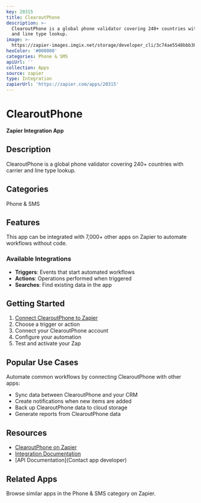 ```yaml
---
key: 20315
title: ClearoutPhone
description: >-
  ClearoutPhone is a global phone validator covering 240+ countries with carrier
  and line type lookup.
image: >-
  https://zapier-images.imgix.net/storage/developer_cli/3c74ae5548bbb30d2cf5a808e6d76e7b.png?auto=format%2Ccompress&ixlib=python-3.0.0&q=50
hexColor: '#000000'
categories: Phone & SMS
apiUrl: ''
collection: Apps
source: zapier
type: Integration
zapierUrl: 'https://zapier.com/apps/20315'
---
```

# ClearoutPhone

**Zapier Integration App**

## Description

ClearoutPhone is a global phone validator covering 240+ countries with carrier and line type lookup.

## Categories

Phone & SMS

## Features

This app can be integrated with 7,000+ other apps on Zapier to automate workflows without code.

### Available Integrations

- **Triggers**: Events that start automated workflows
- **Actions**: Operations performed when triggered
- **Searches**: Find existing data in the app

## Getting Started

1. [Connect ClearoutPhone to Zapier](https://zapier.com/apps/20315)
2. Choose a trigger or action
3. Connect your ClearoutPhone account
4. Configure your automation
5. Test and activate your Zap

## Popular Use Cases

Automate common workflows by connecting ClearoutPhone with other apps:

- Sync data between ClearoutPhone and your CRM
- Create notifications when new items are added
- Back up ClearoutPhone data to cloud storage
- Generate reports from ClearoutPhone data

## Resources

- [ClearoutPhone on Zapier](https://zapier.com/apps/20315)
- [Integration Documentation](https://zapier.com/apps/20315/integrations)
- [API Documentation](Contact app developer)

## Related Apps

Browse similar apps in the Phone & SMS category on Zapier.
